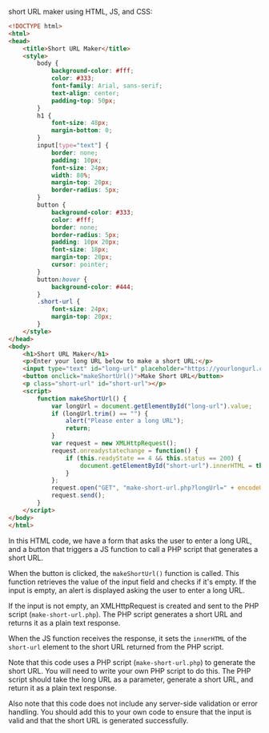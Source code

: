 short URL maker using HTML, JS, and CSS:

```html
<!DOCTYPE html>
<html>
<head>
	<title>Short URL Maker</title>
	<style>
		body {
			background-color: #fff;
			color: #333;
			font-family: Arial, sans-serif;
			text-align: center;
			padding-top: 50px;
		}
		h1 {
			font-size: 48px;
			margin-bottom: 0;
		}
		input[type="text"] {
			border: none;
			padding: 10px;
			font-size: 24px;
			width: 80%;
			margin-top: 20px;
			border-radius: 5px;
		}
		button {
			background-color: #333;
			color: #fff;
			border: none;
			border-radius: 5px;
			padding: 10px 20px;
			font-size: 18px;
			margin-top: 20px;
			cursor: pointer;
		}
		button:hover {
			background-color: #444;
		}
		.short-url {
			font-size: 24px;
			margin-top: 20px;
		}
	</style>
</head>
<body>
	<h1>Short URL Maker</h1>
	<p>Enter your long URL below to make a short URL:</p>
	<input type="text" id="long-url" placeholder="https://yourlongurl.com">
	<button onclick="makeShortUrl()">Make Short URL</button>
	<p class="short-url" id="short-url"></p>
	<script>
		function makeShortUrl() {
			var longUrl = document.getElementById("long-url").value;
			if (longUrl.trim() == "") {
				alert("Please enter a long URL");
				return;
			}
			var request = new XMLHttpRequest();
			request.onreadystatechange = function() {
				if (this.readyState == 4 && this.status == 200) {
					document.getElementById("short-url").innerHTML = this.responseText;
				}
			};
			request.open("GET", "make-short-url.php?longUrl=" + encodeURIComponent(longUrl), true);
			request.send();
		}
	</script>
</body>
</html>
```

In this HTML code, we have a form that asks the user to enter a long URL, and a button that triggers a JS function to call a PHP script that generates a short URL.

When the button is clicked, the `makeShortUrl()` function is called. This function retrieves the value of the input field and checks if it's empty. If the input is empty, an alert is displayed asking the user to enter a long URL.

If the input is not empty, an XMLHttpRequest is created and sent to the PHP script (`make-short-url.php`). The PHP script generates a short URL and returns it as a plain text response.

When the JS function receives the response, it sets the `innerHTML` of the `short-url` element to the short URL returned from the PHP script.

Note that this code uses a PHP script (`make-short-url.php`) to generate the short URL. You will need to write your own PHP script to do this. The PHP script should take the long URL as a parameter, generate a short URL, and return it as a plain text response.

Also note that this code does not include any server-side validation or error handling. You should add this to your own code to ensure that the input is valid and that the short URL is generated successfully.
